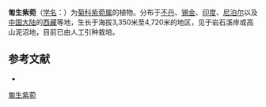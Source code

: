 {{Speciesbox
| name = 匍生紫菀
| status = 
| status_system = 
| image =
| genus = Aster
| species = stracheyi
| authority = Hook. f.
}}

'''匍生紫菀'''（[[学名|学名]]：{{lang|la|''Aster stracheyi''}}）为[[菊科|菊科]][[紫菀属|紫菀属]]的植物。分布于[[不丹|不丹]]、[[锡金|锡金]]、[[印度|印度]]、[[尼泊尔|尼泊尔]]以及[[中国大陆|中国大陆]]的[[西藏|西藏]]等地，生长于海拔3,350米至4,720米的地区，见于岩石溪岸或高山泥沼地，目前已由人工引种栽培。

== 参考文献 ==
<div class="references-small">
* {{cite web| url =http://www.bioinfo.cn/db05/KmzwSpecies.php?action=view&id=4301| title =匍生紫菀| work =《中国高等植物数据库全库》| publisher =中国科学院微生物研究所| author =昆明植物研究所| accessdate =2009-02-25| deadurl =yes| archiveurl =https://web.archive.org/web/20160305031322/http://www.bioinfo.cn/db05/KmzwSpecies.php?action=view&id=4301| archivedate =2016-03-05}}
</div>
{{Taxonbar|from=Q10901738}}

[[Category:紫菀属|匍生紫菀]]


{{植物小作品}}